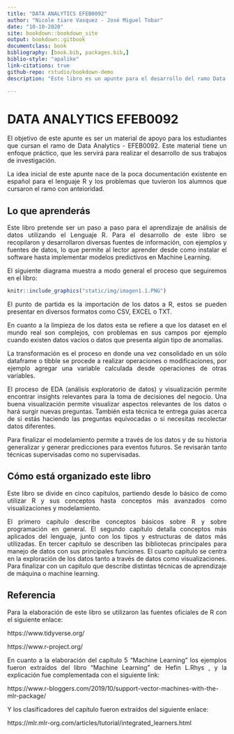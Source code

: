 ```yaml
---
title: "DATA ANALYTICS EFEB0092"
author: "Nicole tiare Vasquez - José Miguel Tobar"
date: "10-10-2020"
site: bookdown::bookdown_site
output: bookdown::gitbook
documentclass: book
bibliography: [book.bib, packages.bib,]
biblio-style: "apalike"
link-citations: true
github-repo: rstudio/bookdown-demo
description: "Este libro es un apunte para el desarrollo del ramo Data Analytics EFEB0092 de la Universidad Técnológica Metropolitana."

---
```


# DATA ANALYTICS EFEB0092  
<div style="text-align: justify">

El objetivo de este apunte es ser un material de apoyo para los estudiantes que cursan el ramo de Data Analytics - EFEB0092. Este material tiene un enfoque práctico, que les servirá para realizar el desarrollo de sus trabajos de investigación.

La idea inicial de este apunte nace de la poca documentación existente en español para el lenguaje R y los problemas que tuvieron los alumnos que cursaron el ramo con anteioridad.

## Lo que aprenderás

Este libro pretende ser un paso a paso para el aprendizaje de análisis de datos utilizando el Lenguaje R. Para el desarrollo de este libro se recopilaron y desarrollaron diversas fuentes de información, con ejemplos y fuentes de datos, lo que permite al lector aprender desde como instalar el software hasta implementar modelos predictivos en Machine Learning. 

El siguiente diagrama muestra a modo general el proceso que seguiremos en el libro:

```r
knitr::include_graphics("static/img/imagen1.1.PNG")
```

El punto de partida es la importación de los datos a R, estos se pueden presentar en diversos formatos como CSV, EXCEL o TXT. 

En cuanto a la limpieza de los datos esta se refiere a que los dataset en el mundo real son complejos, con problemas en sus campos por ejemplo cuando existen datos vacíos o datos que presenta algún tipo de anomalías.

La transformación es el proceso en donde una vez consolidado en un sólo dataframe o tibble se procede a realizar operaciones o modificaciones, por ejemplo agregar una variable calculada desde operaciones de otras variables.

El proceso de EDA (análisis exploratorio de datos) y visualización permite encontrar insights relevantes para la toma de decisiones del negocio. Una buena visualización permite visualizar aspectos relevantes de los datos o hará surgir nuevas preguntas. También esta técnica te entrega guias acerca de si estás haciendo las preguntas equivocadas o si necesitas recolectar datos diferentes. 

Para finalizar el modelamiento permite a través de los datos y de su historia generalizar y generar predicciones para eventos futuros. Se revisarán tanto técnicas supervisadas como no supervisadas.

## Cómo está organizado este libro

Este libro se divide en cinco capítulos, partiendo desde lo básico de como utilizar R y sus conceptos hasta conceptos más avanzados como visualizaciones y modelamiento.

El primero capítulo describe conceptos básicos sobre R y sobre programación en general. El segundo capítulo detalla conceptos más aplicados del lenguaje, junto con los tipos y estructuras de datos más utilizadas. En tercer capítulo se describen las bibliotecas principales para manejo de datos con sus principales funciones. El cuarto capítulo se centra en la exploración de los datos tanto a través de datos como visualizaciones. Para finalizar con un capítulo que describe distintas técnicas de aprendizaje de máquina o machine learning.

## Referencia 

Para la elaboración de este libro se utilizaron las fuentes oficiales de R con el siguiente enlace: 

https://www.tidyverse.org/

https://www.r-project.org/

En cuanto a la elaboración del capítulo 5 “Machine Learning” los ejemplos fueron extraídos del libro “Machine Learning” de Hefin L.Rhys , y la explicación fue complementada con el siguiente link: 

https://www.r-bloggers.com/2019/10/support-vector-machines-with-the-mlr-package/

Y los clasificadores del capítulo fueron extraídos del siguiente enlace:

https://mlr.mlr-org.com/articles/tutorial/integrated_learners.html


<div/>